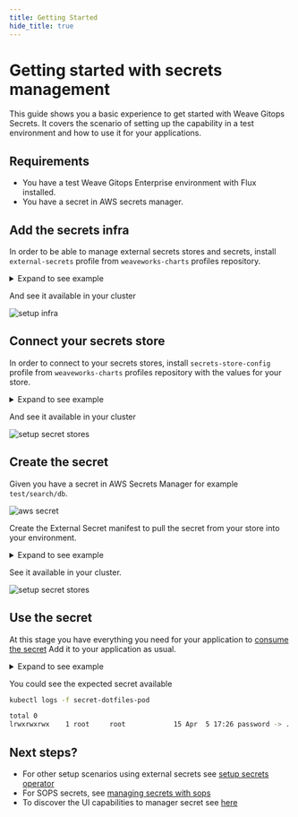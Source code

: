 ```yaml
---
title: Getting Started
hide_title: true
---
```



# Getting started with secrets management <TierLabel tiers="Enterprise" />

<AlphaWarning/>

This guide shows you a basic experience to get started with Weave Gitops Secrets.
It covers the scenario of setting up the capability in a test environment and how to use it for your applications.

## Requirements
- You have a test Weave Gitops Enterprise environment with Flux installed.
- You have a secret in AWS secrets manager.

## Add the secrets infra

In order to be able to manage external secrets stores and secrets, install `external-secrets` profile
from `weaveworks-charts` profiles repository.

<details><summary>Expand to see example</summary>

```yaml
apiVersion: source.toolkit.fluxcd.io/v1beta2
kind: HelmRepository
metadata:
  name: weaveworks-charts
  namespace: flux-system
spec:
  interval: 1m0s
  provider: generic
  timeout: 1m0s
  url: https://weaveworks.github.io/weave-gitops-profile-examples/
---
apiVersion: helm.toolkit.fluxcd.io/v2beta1
kind: HelmRelease
metadata:
  labels:
    weave.works/applied-layer: layer-0
  name: external-secrets
  namespace: flux-system
spec:
  interval: 1m0s
  chart:
    spec:
      chart: external-secrets
      sourceRef:
        apiVersion: source.toolkit.fluxcd.io/v1beta2
        kind: HelmRepository
        name: weaveworks-charts
        namespace: flux-system
  install:
    crds: CreateReplace
    createNamespace: true
```
</details>

And see it available in your cluster

![setup infra](imgs/getting-started-setup-infra.png)

## Connect your secrets store

In order to connect to your secrets stores, install `secrets-store-config` profile
from `weaveworks-charts` profiles repository with the values for your store.

<details><summary>Expand to see example</summary>

```yaml
apiVersion: helm.toolkit.fluxcd.io/v2beta1
kind: HelmRelease
metadata:
  labels:
    weave.works/applied-layer: layer-0
  name: secrets-store-config
  namespace: flux-system
spec:
  interval: 1m0s
  chart:
    spec:
      chart: secrets-store-config
      sourceRef:
        apiVersion: source.toolkit.fluxcd.io/v1beta2
        kind: HelmRepository
        name: weaveworks-charts
        namespace: flux-system
  values:
    secretStores:
     aws-secrets-manager:
         provider:
           aws:
             service: SecretsManager
             region: eu-north-1
             auth:
               secretRef:
                 accessKeyIDSecretRef:
                   name: awssm-secret
                   key: access-key
                 secretAccessKeySecretRef:
                   name: awssm-secret
                   key: secret-access-key
```
</details>

And see it available in your cluster

![setup secret stores](imgs/getting-started-setup-config.png)

## Create the secret

Given you have a secret in AWS Secrets Manager for example `test/search/db`.

![aws secret](imgs/getting-started-secret-asm.png)

Create the External Secret manifest to pull the secret from your store into your environment.

<details><summary>Expand to see example</summary>

```yaml
apiVersion: external-secrets.io/v1beta1
kind: ExternalSecret
metadata:
  name: search-database
  namespace: flux-system
spec:
  dataFrom:
  - extract:
      key: test/search/db
  secretStoreRef:
    kind: SecretStore
    name: aws-secrets-manager
  target:
    name: search-database
```
</details>

See it available in your cluster.

![setup secret stores](imgs/getting-started-secret.png)

## Use the secret

At this stage you have everything you need for your application to [consume the secret](https://kubernetes.io/docs/concepts/configuration/secret/#using-a-secret)
Add it to your application as usual.

<details><summary>Expand to see example</summary>

```yaml
apiVersion: v1
kind: Pod
metadata:
  name: secret-dotfiles-pod
spec:
  volumes:
  - name: database-secrets
    secret:
      secretName: search-database
  containers:
  - name: dotfile-test-container
    image: registry.k8s.io/busybox
    command:
    - ls
    - "-l"
    - "/etc/database-secrets"
    volumeMounts:
    - name: database-secrets
      readOnly: true
      mountPath: "/etc/database-secrets"
```
</details>

You could see the expected secret available

```bash
kubectl logs -f secret-dotfiles-pod

total 0
lrwxrwxrwx    1 root     root            15 Apr  5 17:26 password -> ..data/password
```

## Next steps?

- For other setup scenarios using external secrets see [setup secrets operator](./setup-secrets-operator.mdx)
- For SOPS secrets, see [managing secrets with sops](./managing-secrets-with-sops.mdx)
- To discover the UI capabilities to manager secret see [here](./manage-secrets-ui.mdx)
